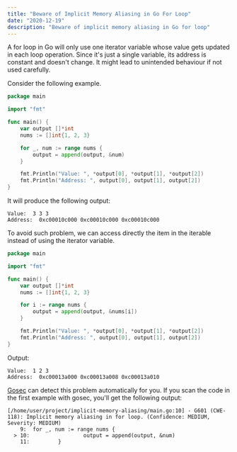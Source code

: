 ```yaml
---
title: "Beware of Implicit Memory Aliasing in Go For Loop"
date: "2020-12-19"
description: "Beware of implicit memory aliasing in Go for loop"
---
```


A for loop in Go will only use one iterator variable whose value gets updated in each loop operation.
Since it's just a single variable, its address is constant and doesn't change. It might lead to unintended behaviour if not used carefully.

Consider the following example.

```go
package main

import "fmt"

func main() {
    var output []*int
    nums := []int{1, 2, 3}

    for _, num := range nums {
        output = append(output, &num)
    }

    fmt.Println("Value: ", *output[0], *output[1], *output[2])
    fmt.Println("Address: ", output[0], output[1], output[2])
}

```

It will produce the following output:

```
Value:  3 3 3
Address:  0xc00010c000 0xc00010c000 0xc00010c000
```

To avoid such problem, we can access directly the item in the iterable instead of using the iterator variable.

```go
package main

import "fmt"

func main() {
    var output []*int
    nums := []int{1, 2, 3}

    for i := range nums {
        output = append(output, &nums[i])
    }

    fmt.Println("Value: ", *output[0], *output[1], *output[2])
    fmt.Println("Address: ", output[0], output[1], output[2])
}
```

Output:

```
Value:  1 2 3
Address:  0xc00013a000 0xc00013a008 0xc00013a010
```

[Gosec](https://github.com/securego/gosec) can detect this problem automatically for you. If you scan the code in the first example with gosec, you'll get the following output:

```text
[/home/user/project/implicit-memory-aliasing/main.go:10] - G601 (CWE-118): Implicit memory aliasing in for loop. (Confidence: MEDIUM, Severity: MEDIUM)
    9:  for _, num := range nums {
  > 10:                 output = append(output, &num)
    11:         }
```

